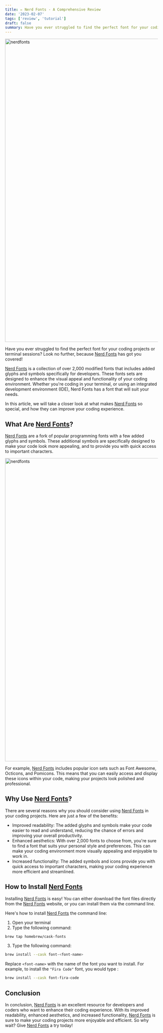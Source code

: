 ```yaml
---
title: ✏️ Nerd Fonts - A Comprehensive Review
date: '2023-02-07'
tags: ['review', 'tutorial']
draft: false
summary: Have you ever struggled to find the perfect font for your coding projects or terminal sessions? Look no further, because Nerd Fonts has got you covered!
---
```


<div className="grid place-items-center">
  <img
    className="inline rounded-lg"
    src="https://www.nerdfonts.com/assets/img/sankey-glyphs-combined-diagram.png"
    alt="nerdfonts"
    width="1000"
    height="1000"
  />
</div>

Have you ever struggled to find the perfect font for your coding projects or terminal sessions? Look no further, because [Nerd Fonts](https://www.nerdfonts.com/) has got you covered!

[Nerd Fonts](https://www.nerdfonts.com/) is a collection of over 2,000 modified fonts that includes added glyphs and symbols specifically for developers. These fonts sets are designed to enhance the visual appeal and functionality of your coding environment. Whether you're coding in your terminal, or using an integrated development environment (IDE), Nerd Fonts has a font that will suit your needs.

In this article, we will take a closer look at what makes [Nerd Fonts](https://www.nerdfonts.com/) so special, and how they can improve your coding experience.

## What Are [Nerd Fonts](https://www.nerdfonts.com/)?

[Nerd Fonts](https://www.nerdfonts.com/) are a fork of popular programming fonts with a few added glyphs and symbols. These additional symbols are specifically designed to make your code look more appealing, and to provide you with quick access to important characters.

<div className="grid place-items-center">
  <img
    className="inline rounded-lg"
    src="https://user-images.githubusercontent.com/15828926/37563747-5b7bee0c-2aba-11e8-877f-0148ef2a9991.png"
    alt="nerdfonts"
    width="1000"
    height="1000"
  />
</div>

For example, [Nerd Fonts](https://www.nerdfonts.com/) includes popular icon sets such as Font Awesome, Octicons, and Pomicons. This means that you can easily access and display these icons within your code, making your projects look polished and professional.

## Why Use [Nerd Fonts](https://www.nerdfonts.com/)?

There are several reasons why you should consider using [Nerd Fonts](https://www.nerdfonts.com/) in your coding projects. Here are just a few of the benefits:

- Improved readability: The added glyphs and symbols make your code easier to read and understand, reducing the chance of errors and improving your overall productivity.
- Enhanced aesthetics: With over 2,000 fonts to choose from, you're sure to find a font that suits your personal style and preferences. This can make your coding environment more visually appealing and enjoyable to work in.
- Increased functionality: The added symbols and icons provide you with quick access to important characters, making your coding experience more efficient and streamlined.


## How to Install [Nerd Fonts](https://www.nerdfonts.com/)

Installing [Nerd Fonts](https://www.nerdfonts.com/) is easy! You can either download the font files directly from the [Nerd Fonts](https://www.nerdfonts.com/) website, or you can install them via the command line.

Here's how to install [Nerd Fonts](https://www.nerdfonts.com/) the command line:

1. Open your terminal
2. Type the following command:
```bash
brew tap homebrew/cask-fonts
```

3. Type the following command: 
```bash
brew install --cask font-<font-name>
```

Replace `<font-name>` with the name of the font you want to install. For example, to install the `"Fira Code"` font, you would type :
```zsh
brew install --cask font-fira-code
```

## **Conclusion**

In conclusion, [Nerd Fonts](https://www.nerdfonts.com/) is an excellent resource for developers and coders who want to enhance their coding experience. With its improved readability, enhanced aesthetics, and increased functionality, [Nerd Fonts](https://www.nerdfonts.com/) is sure to make your coding projects more enjoyable and efficient. So why wait? Give [Nerd Fonts](https://www.nerdfonts.com/) a try today!